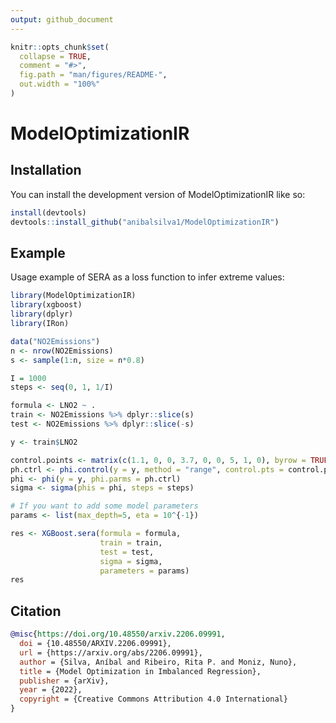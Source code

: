 ```yaml
---
output: github_document
---
```


<!-- README.md is generated from README.Rmd. Please edit that file -->

```r
knitr::opts_chunk$set(
  collapse = TRUE,
  comment = "#>",
  fig.path = "man/figures/README-",
  out.width = "100%"
)
```

# ModelOptimizationIR

## Installation

You can install the development version of ModelOptimizationIR like so:

``` r
install(devtools)
devtools::install_github("anibalsilva1/ModelOptimizationIR")
```

## Example

Usage example of SERA as a loss function to infer extreme values:

```r
library(ModelOptimizationIR)
library(xgboost)
library(dplyr)
library(IRon)

data("NO2Emissions")
n <- nrow(NO2Emissions)
s <- sample(1:n, size = n*0.8)

I = 1000
steps <- seq(0, 1, 1/I)

formula <- LNO2 ~ .
train <- NO2Emissions %>% dplyr::slice(s)
test <- NO2Emissions %>% dplyr::slice(-s)

y <- train$LNO2

control.points <- matrix(c(1.1, 0, 0, 3.7, 0, 0, 5, 1, 0), byrow = TRUE, ncol=3)
ph.ctrl <- phi.control(y = y, method = "range", control.pts = control.points)
phi <- phi(y = y, phi.parms = ph.ctrl)
sigma <- sigma(phis = phi, steps = steps)

# If you want to add some model parameters
params <- list(max_depth=5, eta = 10^{-1})

res <- XGBoost.sera(formula = formula,
                    train = train,
                    test = test,
                    sigma = sigma,
                    parameters = params)
res
```

## Citation

```bib
@misc{https://doi.org/10.48550/arxiv.2206.09991,
  doi = {10.48550/ARXIV.2206.09991},
  url = {https://arxiv.org/abs/2206.09991},
  author = {Silva, Aníbal and Ribeiro, Rita P. and Moniz, Nuno},
  title = {Model Optimization in Imbalanced Regression},
  publisher = {arXiv},
  year = {2022},
  copyright = {Creative Commons Attribution 4.0 International}
}
```
